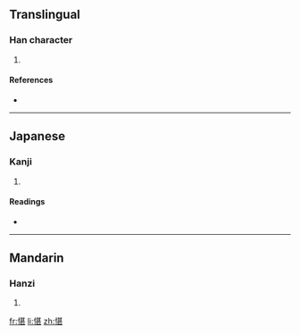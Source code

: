 ==Translingual==

===Han character===
{{Han char|rn=61|rad=心|as=09|sn=12|four=9401<sub>1</sub>|canj=心廿一女 (PTMV)}}

# {{defn|Han|sort=心09}}

====References====
* {{Han ref|kx=0395.060|dkj=10940|dj=0731.160|hdz=42326.010|uh=6116|ud=24854|bh=D942|bd=55618}}

----

==Japanese==

===Kanji===
{{ja-kanji|grade=|rs=心09}}

# {{defn|Japanese}}

====Readings====
* {{ja-readings|on=[[しん]] (shin), [[じん]] (jin), [[たん]] (tan), [[とん]] (ton)|kun=[[まこと]] (makoto), [[たのしむ]] (tanoshimu)}}

----

==Mandarin==

===Hanzi===
{{cmn-hanzi|pin=[[chén]] ([[chen2]])|wg=ch'en<sup>2</sup>}}

# {{defn|Mandarin}}

[[fr:愖]]
[[li:愖]]
[[zh:愖]]
